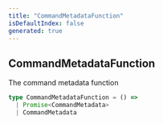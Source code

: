 ```yaml
---
title: "CommandMetadataFunction"
isDefaultIndex: false
generated: true
---
```



<!-- This file was generated from the CommandKit source. Do not modify. Instead, re-run the "docgen" script -->


## CommandMetadataFunction

<GenerationInfo sourceFile="packages/commandkit/src/types.ts" sourceLine="107" packageName="commandkit" />

The command metadata function

```ts title="Signature"
type CommandMetadataFunction = () =>
  | Promise<CommandMetadata>
  | CommandMetadata
```
